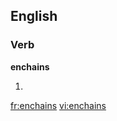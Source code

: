 ==English==

===Verb===
'''enchains'''

# {{third-person singular of|[[enchain]]}}

[[fr:enchains]]
[[vi:enchains]]
